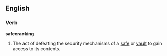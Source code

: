 ==English==
===Verb===
{{wikipedia}}
'''safecracking'''
# The act of defeating the security mechanisms of a [[safe]] or [[vault]] to gain access to its contents.